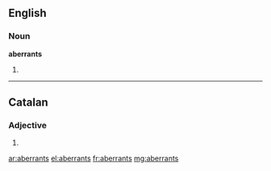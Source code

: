 ==English==

===Noun===
'''aberrants'''

#{{plural of|aberrant}}

----

==Catalan==

===Adjective===
{{ca-adj-form|m|f|p}}

# {{ca-plural of|aberrant}}

[[ar:aberrants]]
[[el:aberrants]]
[[fr:aberrants]]
[[mg:aberrants]]